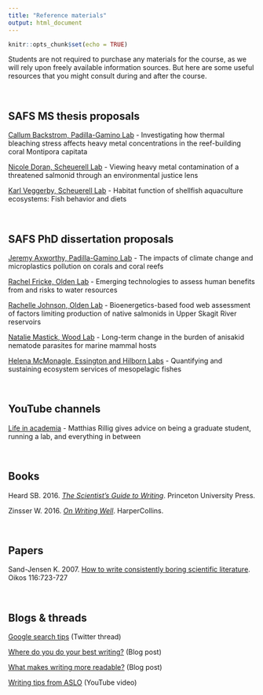 ```yaml
---
title: "Reference materials"
output: html_document
---
```


```r
knitr::opts_chunk$set(echo = TRUE)
```

Students are not required to purchase any materials for the course, as we will rely upon freely available information sources. But here are some useful resources that you might consult during and after the course.

<br>

## SAFS MS thesis proposals

[Callum Backstrom, Padilla-Gamino Lab](references/example_proposals/backstrom_callum.pdf) - Investigating how thermal bleaching stress affects heavy metal concentrations in the reef-building coral Montipora capitata

[Nicole Doran, Scheuerell Lab](references/example_proposals/doran_nicole.pdf) - Viewing heavy metal contamination of a threatened salmonid through an environmental justice lens

[Karl Veggerby, Scheuerell Lab](references/example_proposals/veggerby_karl.pdf) - Habitat function of shellfish aquaculture ecosystems: Fish behavior and diets


<br>

## SAFS PhD dissertation proposals

[Jeremy Axworthy, Padilla-Gamino Lab](references/example_proposals/axworthy_jeremy.pdf) - The impacts of climate change and microplastics pollution on corals and coral reefs

[Rachel Fricke, Olden Lab](references/example_proposals/fricke_rachel.pdf) - Emerging technologies to assess human benefits from and risks to water resources

[Rachelle Johnson, Olden Lab](references/example_proposals/johnson_rachelle.pdf) - Bioenergetics-based food web assessment of factors limiting production of native salmonids in Upper Skagit River reservoirs

[Natalie Mastick, Wood Lab](references/example_proposals/mastick_natalie.pdf) - Long-term change in the burden of anisakid nematode parasites for marine mammal hosts

[Helena McMonagle, Essington and Hilborn Labs](references/example_proposals/mcmonagle_helena.pdf) - Quantifying and sustaining ecosystem services of mesopelagic fishes


<br>

## YouTube channels

[Life in academia](https://www.youtube.com/@mrillig) - Matthias Rillig gives advice on being a graduate student, running a lab, and everything in between

<br>

## Books

Heard SB. 2016. [*The Scientist’s Guide to Writing*](https://scientistseessquirrel.wordpress.com/the-scientists-guide-to-writing/). Princeton University Press.

Zinsser W. 2016. [*On Writing Well*](https://www.harpercollins.com/products/on-writing-well-william-zinsser?variant=32118081159202). HarperCollins.


<br>

## Papers

Sand-Jensen K. 2007. [How to write consistently boring scientific literature](references/Sand‐Jensen_2007_How_to_write_consistently_boring_scientific_literature.pdf). Oikos 116:723-727


<br>

## Blogs & threads

[Google search tips](https://twitter.com/chrishlad/status/1431674870299955206) (Twitter thread)

[Where do you do your best writing?](https://www.chronicle.com/article/where-do-you-do-your-best-writing) (Blog post)

[What makes writing more readable?](https://pudding.cool/2022/02/plain/) (Blog post)

[Writing tips from ASLO](https://www.youtube.com/watch?v=pIflO92Mlkc) (YouTube video)
